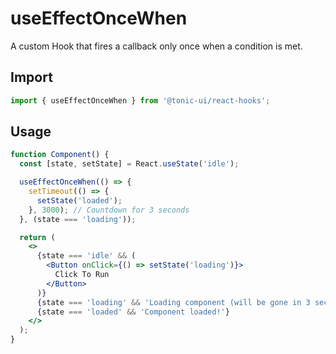 # useEffectOnceWhen

A custom Hook that fires a callback only once when a condition is met.

## Import

```js
import { useEffectOnceWhen } from '@tonic-ui/react-hooks';
```

## Usage

```jsx
function Component() {
  const [state, setState] = React.useState('idle');

  useEffectOnceWhen(() => {
    setTimeout(() => {
      setState('loaded');
    }, 3000); // Countdown for 3 seconds
  }, (state === 'loading'));

  return (
    <>
      {state === 'idle' && (
        <Button onClick={() => setState('loading')}>
          Click To Run
        </Button>
      )}
      {state === 'loading' && 'Loading component (will be gone in 3 seconds)...'}
      {state === 'loaded' && 'Component loaded!'}
    </>
  );
}
```
